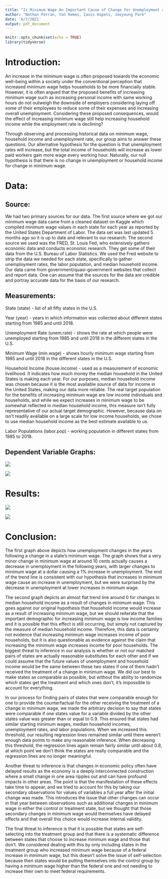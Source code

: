 ```yaml
---
title: "Is Minimum Wage An Important Cause of Change for Unemployment and Income?"
author: "Nathan Perran, Yan Remes, Iavis Kopets, Jooyoung Park"
date: '6/7/2021'
output: pdf_document
---
```


```r
knitr::opts_chunk$set(echo = TRUE)
library(tidyverse)
```

# Introduction:
An increase in the minimum wage is often proposed towards the economic well-being within a society under the conventional perception that increased minimum wage helps households to be more financially stable. However, it is often argued that the proposed benefits of increasing minimum wage such as increasing personal income with same working hours do not outweigh the downside of employers considering laying off some of their employees to reduce some of their expenses and increasing overall unemployment. Considering these proposed consequences, would the effect of increasing minimum wage still help increasing household income while the employment rate is declining? 

Through observing and processing historical data on minimum wage, household income and unemployment rate, our group aims to answer these questions. Our alternative hypothesis for the question is that unemployment rates will increase, but the total income of households will increase as lower paid workers gain more wage every working hour. Naturally, our null hypothesis is that there is no change in unemployment or household income for change in minimum wage.



# Data:
## Source:
We had two primary sources for our data. The first source where we got our minimum wage data came from a cleaned dataset on Kaggle which compiled minimum wage values in each state for each year as reported by the United States Department of Labor. The data set was last updated 5 months ago so it is up to date and relevant to our research. The second source we used was the FRED, St. Louis Fed, who extensively gathers economic data and conducts economic research. They get some of their data from the U.S. Bureau of Labor Statistics. We used the Fred website to strip the data we needed for each state, specifically to gather unemployment rates, the labor population, and median household income. Our data came from government/quasi-government websites that collect and report data. One can assume that the sources for the data are credible and portray accurate data for the basis of our research.

## Measurements:
State (state) - list of all fifty states in the U.S.

Year (year) - years in which information was collected about different states starting from 1985 and until 2018.

Unemployment Rate (unem.rate) - shows the rate at which people were unemployed starting from 1985 and until 2018 in the different states in the U.S.

Minimum Wage (min.wage) - shows hourly minimum wage starting from 1985 and until 2018 in the different states in the U.S.

Household Income (house.income) - used as a measurement of economic livelihood. It indicates how much money the median household in the United States is making each year. For our purposes, median household income was chosen because it is the most available source of data for income in the United States, making our data more reliable. The real target population for the benefits of increasing minimum wage are low income individuals and households, and while we expect increases in minimum wage to be somewhat reflected in median household income, this measure isn’t fully representative of our actual target demographic. However, because data on isn’t readily available on a large scale for low income households, we chose to use median household income as the best estimate available to us. 

Labor Populations (labor.pop) - working population in different states from 1985 to 2018.

## Dependent Variable Graphs:
![](dependent_income.png)




![](dependent_unemployment.png)



# Results: 
![](dif_dif_income.png)




![](dif_dif_unem.png)



# Conclusion:
The first graph above depicts how unemployment changes in the years following a change in a state’s minimum wage. The graph shows that a very minor change in minimum wage at around 10 cents actually causes a decrease in unemployment in the following years, with larger changes to minimum wage at a dollar causing a 1% increase in unemployment. The end of the trend line is consistent with our hypothesis that increases in minimum wage cause an increase in unemployment, but we were surprised by the decrease in unemployment at lower increases in minimum wage. 

The second graph depicts an almost flat trend line around 0 for changes in median household income as a result of changes in minimum wage. This goes against our original hypothesis that household income would increase as a result of increasing minimum wage, but we should reiterate that the important demographic for increasing minimum wage is low income families and it is possible that this effect is still occurring, but simply not captured by the measure of median household income. Therefore, this data is certainly not evidence that increasing minimum wage increases income of poor households, but it is also questionable as evidence against the claim that increasing the minimum wage increases income for poor households.
The biggest threat to inference in our analysis is whether or not our matched pairs of states are actually reasonable substitutes for each other and if we could assume that the future values of unemployment and household income would be the same between these two states if one of them hadn’t received the treatment of a change in minimum wage. We did our best to make states as comparable as possible, but without the ability to randomize which states get the treatment and which ones don’t, it’s impossible to account for everything.

In our process for finding pairs of states that were comparable enough for one to provide the counterfactual for the other receiving the treatment of a change in minimum wage, we made the arbitrary decision to say that states were comparable if one states value for a variable divided by the other states value was greater than or equal to 0.9. This ensured that states had similar starting minimum wages, median household incomes, unemployment rates, and labor populations. When we increased this threshold, our resulting regression lines remained similar until there weren’t enough data points to make any reasonable inference. When decreasing this threshold, the regression lines again remain fairly similar until about 0.8, at which point we don’t think the states are really comparable and the regression lines are no longer meaningful. 

Another threat to inference is that changes in economic policy often have delayed results as the economy is a deeply interconnected construction where a small change in one area ripples out and can have profound impacts in other areas. The point is that the manifestation of these effects take time to appear, and we tried to account for this by taking our secondary observations for values of variables a full year after the initial change was made. This introduces the issue that other changes can occur in that year between observations such as additional changes in minimum wage in either the control or treatment state, but we thought that those secondary changes in minimum wage would themselves have delayed effects and that overall this choice would increase internal validity. 

The final threat to inference is that it is possible that states are self-selecting into the treatment group and that there is a systematic difference between states that choose to increase minimum wage and those that don’t. We considered dealing with this by only including states in the treatment group who increased minimum wage because of a federal increase in minimum wage, but this doesn’t solve the issue of self-selection because then states would be putting themselves into the control group by having a minimum wage higher than the federal one and not needing to increase their own to meet federal requirements.